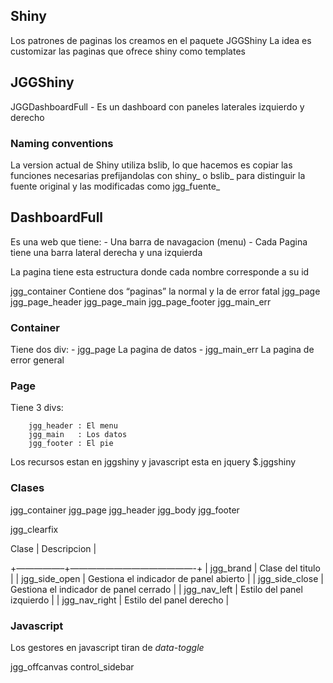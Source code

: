 ## Shiny

Los patrones de paginas los creamos en el paquete JGGShiny
La idea es customizar las paginas que ofrece shiny como templates


## JGGShiny

JGGDashboardFull - Es un dashboard con paneles laterales izquierdo y derecho

### Naming conventions

La version actual de Shiny utiliza bslib, lo que hacemos es copiar las funciones necesarias prefijandolas con shiny_ o bslib_ para distinguir la fuente original y las modificadas como jgg_fuente_


## DashboardFull

Es una web que tiene:
- Una barra de navagacion (menu)
- Cada Pagina tiene una barra lateral derecha y una izquierda


La pagina tiene esta estructura donde cada nombre corresponde a su id

jgg_container Contiene dos "paginas" la normal y la de error fatal
    jgg_page
        jgg_page_header
        jgg_page_main
        jgg_page_footer
   jgg_main_err
        

### Container 
 Tiene dos div:
 - jgg_page     La pagina de datos
 - jgg_main_err La pagina de error general
 
### Page

Tiene 3 divs:

        jgg_header : El menu
        jgg_main   : Los datos
        jgg_footer : El pie


Los recursos estan en jggshiny
y javascript esta en jquery $.jggshiny

### Clases

jgg_container
jgg_page
jgg_header
jgg_body
jgg_footer

jgg_clearfix

| Clase           |    Descripcion                            |
+-----------------+-------------------------------------------+
| jgg_brand       | Clase del titulo                          |
| jgg_side_open   | Gestiona el indicador de panel abierto    |
| jgg_side_close  | Gestiona el indicador de panel cerrado    |
| jgg_nav_left    | Estilo del panel izquierdo                |
| jgg_nav_right   | Estilo del panel derecho                  |

### Javascript

Los gestores en javascript tiran de _data-toggle_

jgg_offcanvas
control_sidebar

